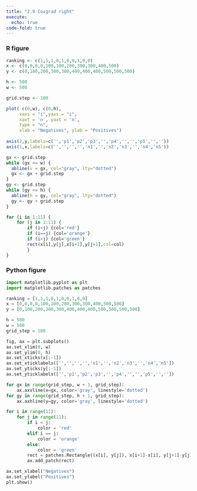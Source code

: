 ```yaml
---
title: "2.9 Covgrad right"
execute: 
  echo: true
code-fold: true
---
```


### R figure

```r

ranking <- c(1,1,1,0,1,0,0,1,0,0)
x <- c(0,0,0,0,100,100,200,300,300,400,500)
y <- c(0,100,200,300,300,400,400,400,500,500,500)

h <- 500 
w <- 500 

grid.step <- 100

plot( c(0,w), c(0,h),  
     xaxs = "i",yaxs = "i",
     xaxt = 'n', yaxt = 'n',
     type = "n",
     xlab = "Negatives", ylab = "Positives")
     
axis(2,y,labels=c('','p1','p2','p3','','p4','','','p5','',''))
axis(1,x,labels=c('','','','','n1','','n2','n3','','n4','n5'))

gx <- grid.step
while (gx <= w) {
  abline(v = gx, col="gray", lty="dotted")
  gx <- gx + grid.step
}
gy <- grid.step
while (gy <= h) {
  abline(h = gy, col="gray", lty="dotted")
  gy <- gy + grid.step
}

for (i in 1:11) {
	for (j in 1:11) {
		if (i<j) {col='red'}
		if (i==j) {col='orange'}
		if (i>j) {col='green'}
		rect(x[i],y[j],x[i+1],y[j+1],col=col)
		}
}


```

### Python figure

```python

import matplotlib.pyplot as plt
import matplotlib.patches as patches

ranking = [1,1,1,0,1,0,0,1,0,0]
x = [0,0,0,0,100,100,200,300,300,400,500,500]
y = [0,100,200,300,300,400,400,400,500,500,500,500]

h = 500
w = 500
grid_step = 100

fig, ax = plt.subplots()
ax.set_xlim(0, w)
ax.set_ylim(0, h)
ax.set_xticks(x[:-1])
ax.set_xticklabels(['','','','','n1','','n2','n3','','n4','n5'])
ax.set_yticks(y[:-1])
ax.set_yticklabels(['','p1','p2','p3','','p4','','','p5','',''])

for gx in range(grid_step, w + 1, grid_step):
    ax.axvline(x=gx, color='gray', linestyle='dotted')
for gy in range(grid_step, h + 1, grid_step):
    ax.axhline(y=gy, color='gray', linestyle='dotted')

for i in range(11):
    for j in range(11):
        if i < j:
            color = 'red'
        elif i == j:
            color = 'orange'
        else:
            color = 'green'
        rect = patches.Rectangle((x[i], y[j]), x[i+1]-x[i], y[j+1]-y[j], facecolor=color)
        ax.add_patch(rect)

ax.set_xlabel("Negatives")
ax.set_ylabel("Positives")
plt.show()


```
